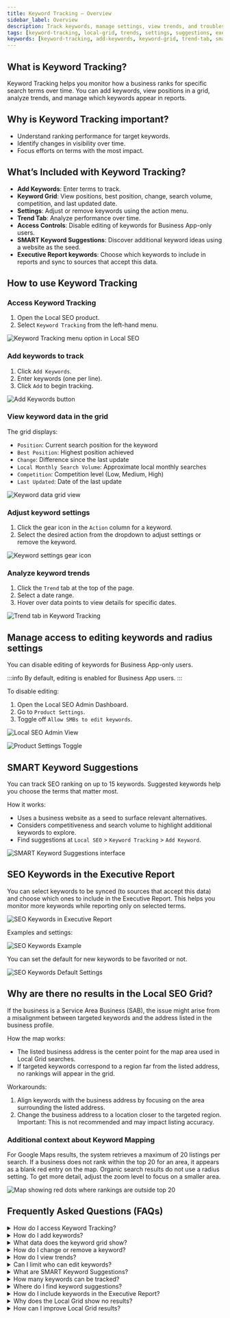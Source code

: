 ```yaml
---
title: Keyword Tracking – Overview
sidebar_label: Overview
description: Track keywords, manage settings, view trends, and troubleshoot Local Grid results.
tags: [keyword-tracking, local-grid, trends, settings, suggestions, executive-report]
keywords: [keyword-tracking, add-keywords, keyword-grid, trend-tab, smart-keyword-suggestions, executive-report, edit-access]
---
```


## What is Keyword Tracking?

Keyword Tracking helps you monitor how a business ranks for specific search terms over time. You can add keywords, view positions in a grid, analyze trends, and manage which keywords appear in reports.

## Why is Keyword Tracking important?

- Understand ranking performance for target keywords.
- Identify changes in visibility over time.
- Focus efforts on terms with the most impact.

## What’s Included with Keyword Tracking?

- **Add Keywords**: Enter terms to track.
- **Keyword Grid**: View positions, best position, change, search volume, competition, and last updated date.
- **Settings**: Adjust or remove keywords using the action menu.
- **Trend Tab**: Analyze performance over time.
- **Access Controls**: Disable editing of keywords for Business App-only users.
- **SMART Keyword Suggestions**: Discover additional keyword ideas using a website as the seed.
- **Executive Report keywords**: Choose which keywords to include in reports and sync to sources that accept this data.

## How to use Keyword Tracking

### Access Keyword Tracking
1. Open the Local SEO product.
2. Select `Keyword Tracking` from the left-hand menu.

![Keyword Tracking menu option in Local SEO](./img/keyword-tracking-menu.jpg)

### Add keywords to track
1. Click `Add Keywords`.
2. Enter keywords (one per line).
3. Click `Add` to begin tracking.

![Add Keywords button](./img/add-keywords-button.jpg)

### View keyword data in the grid
The grid displays:

- `Position`: Current search position for the keyword
- `Best Position`: Highest position achieved
- `Change`: Difference since the last update
- `Local Monthly Search Volume`: Approximate local monthly searches
- `Competition`: Competition level (Low, Medium, High)
- `Last Updated`: Date of the last update

![Keyword data grid view](./img/local-grid.jpg)

### Adjust keyword settings
1. Click the gear icon in the `Action` column for a keyword.
2. Select the desired action from the dropdown to adjust settings or remove the keyword.

![Keyword settings gear icon](./img/settings-gear.jpg)

### Analyze keyword trends
1. Click the `Trend` tab at the top of the page.
2. Select a date range.
3. Hover over data points to view details for specific dates.

![Trend tab in Keyword Tracking](./img/trend-tab.jpg)

## Manage access to editing keywords and radius settings

You can disable editing of keywords for Business App-only users.

:::info
By default, editing is enabled for Business App users.
:::

To disable editing:
1. Open the Local SEO Admin Dashboard.
2. Go to `Product Settings`.
3. Toggle off `Allow SMBs to edit keywords`.

![Local SEO Admin View](./img/keyword-tracking-admin-view.jpg)

![Product Settings Toggle](./img/keyword-tracking-product-settings.jpg)

## SMART Keyword Suggestions

You can track SEO ranking on up to 15 keywords. Suggested keywords help you choose the terms that matter most.

How it works:

- Uses a business website as a seed to surface relevant alternatives.
- Considers competitiveness and search volume to highlight additional keywords to explore.
- Find suggestions at `Local SEO` > `Keyword Tracking` > `Add Keyword`.

![SMART Keyword Suggestions interface](./img/smart-keyword-suggestions.jpg)

## SEO Keywords in the Executive Report

You can select keywords to be synced (to sources that accept this data) and choose which ones to include in the Executive Report. This helps you monitor more keywords while reporting only on selected terms.

![SEO Keywords in Executive Report](./img/image1.jpg)

Examples and settings:

![SEO Keywords Example](./img/image2.jpg)

You can set the default for new keywords to be favorited or not.

![SEO Keywords Default Settings](./img/image3.jpg)

## Why are there no results in the Local SEO Grid?

If the business is a Service Area Business (SAB), the issue might arise from a misalignment between targeted keywords and the address listed in the business profile.

How the map works:

- The listed business address is the center point for the map area used in Local Grid searches.
- If targeted keywords correspond to a region far from the listed address, no rankings will appear in the grid.

Workarounds:

1. Align keywords with the business address by focusing on the area surrounding the listed address.
2. Change the business address to a location closer to the targeted region. Important: This is not recommended and may impact listing accuracy.

### Additional context about Keyword Mapping
For Google Maps results, the system retrieves a maximum of 20 listings per search. If a business does not rank within the top 20 for an area, it appears as a blank red entry on the map. Organic search results do not use a radius setting. To get more detail, adjust the zoom level to focus on a smaller area.

![Map showing red dots where rankings are outside top 20](./img/27466994711575.jpg)

## Frequently Asked Questions (FAQs)

<details>
<summary>How do I access Keyword Tracking?</summary>

Open the Local SEO product and select `Keyword Tracking` from the left-hand menu.
</details>

<details>
<summary>How do I add keywords?</summary>

Click `Add Keywords`, enter terms (one per line), and select `Add`.
</details>

<details>
<summary>What data does the keyword grid show?</summary>

It shows `Position`, `Best Position`, `Change`, `Local Monthly Search Volume`, `Competition`, and `Last Updated`.
</details>

<details>
<summary>How do I change or remove a keyword?</summary>

Use the gear icon in the `Action` column to adjust settings or remove the keyword.
</details>

<details>
<summary>How do I view trends?</summary>

Open the `Trend` tab, choose a date range, and hover over data points.
</details>

<details>
<summary>Can I limit who can edit keywords?</summary>

Yes. You can disable editing of keywords for Business App-only users via `Product Settings`.
</details>

<details>
<summary>What are SMART Keyword Suggestions?</summary>

Suggestions use a website to propose related keywords and show competitiveness and search volume to evaluate them.
</details>

<details>
<summary>How many keywords can be tracked?</summary>

You can track up to 15 keywords.
</details>

<details>
<summary>Where do I find keyword suggestions?</summary>

Go to `Local SEO` > `Keyword Tracking` > `Add Keyword`.
</details>

<details>
<summary>How do I include keywords in the Executive Report?</summary>

Select which keywords to include in the report and sync to sources that accept this data.
</details>

<details>
<summary>Why does the Local Grid show no results?</summary>

The targeted keywords may not align with the area around the listed address, especially for service area businesses.
</details>

<details>
<summary>How can I improve Local Grid results?</summary>

Align keywords with the business address. Changing the address may help but is not recommended due to potential listing accuracy issues.
</details>

